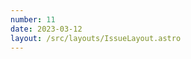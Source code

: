```yaml
---
number: 11
date: 2023-03-12
layout: /src/layouts/IssueLayout.astro
---
```



<Title title={`Issue ${frontmatter.number}`} date={frontmatter.date} />

<NewsletterSponsorSlot
  title="Put your mobile releases on autopilot."
  url="https://get.runway.team/get-started?utm_campaign%3DiOS%20CI%20Newsletter%26utm_medium%3Dweb%26utm_source%3DiOS%20CI%20Newsletter%20Issue%2011%26utm_content%3Dmar_12_23"
  description="No more cat-herding, spreadsheets, or steady drip of manual busywork. Runway helps your team level up your release coordination and automation, from kickoff to release to rollout."
  image="/runway-alt.png"
/>

Hey everyone! 👋 Welcome to the **eleventh** issue of the iOS CI Newsletter. I hope you’ve all had a fantastic couple of weeks!

I have been pretty busy over the past couple of weeks working on my talk for [NYSwifty in April](https://nyswifty.com?utm_campaign%3DiOS%20CI%20Newsletter%26utm_medium%3Dweb%26utm_source%3DiOS%20CI%20Newsletter%20Issue%2011%26utm_content%3Dmar_12_23), where I will speak about Xcode Cloud. I will not only be covering the basics, but I will also show you how to tackle complex use cases and how to expand Xcode Cloud's functionalities with the use of webhooks and server-side Swift applications.

Worry not if you can't make the talk though, as I will be posting a number of articles in the run-up to the conference on my [blog](https://www.polpiella.dev?utm_campaign%3DiOS%20CI%20Newsletter%26utm_medium%3Dweb%26utm_source%3DiOS%20CI%20Newsletter%20Issue%2011%26utm_content%3Dmar_12_23), so make sure you keep an eye on it if you want to learn more about Xcode Cloud 👀.

## [🔀 Managing multiple versions of Xcode using Fastlane](https://www.polpiella.dev/managing-xcode-installs-using-fastlane?utm_campaign%3DiOS%20CI%20Newsletter%26utm_medium%3Dweb%26utm_source%3DiOS%20CI%20Newsletter%20Issue%2011%26utm_content%3Dmar_12_23)

I have recently written a CI/CD related article on my [blog](https://www.polpiella.dev?utm_campaign%3DiOS%20CI%20Newsletter%26utm_medium%3Dweb%26utm_source%3DiOS%20CI%20Newsletter%20Issue%2011%26utm_content%3Dmar_12_23) and thought I would share it in this week's newsletter. As of the [release of Fastlane 2.211.0](https://github.com/fastlane/fastlane/releases/tag/2.211.0?utm_campaign%3DiOS%20CI%20Newsletter%26utm_medium%3Dweb%26utm_source%3DiOS%20CI%20Newsletter%20Issue%2011%26utm_content%3Dmar_12_23) and an awesome contribution by [Roger Oba](https://twitter.com/rogerluan_?utm_campaign%3DiOS%20CI%20Newsletter%26utm_medium%3Dweb%26utm_source%3DiOS%20CI%20Newsletter%20Issue%2011%26utm_content%3Dmar_12_23), one of the tool's core contributors, there have been some changes to the way you select a specific Xcode version on CI using Fastlane.

Worry not though, I go through all the changes and what the currently available options are in my article 🎉

## [⚡️ 12-core GitHub-hosted macOS runners](https://github.blog/2023-03-01-github-actions-introducing-faster-github-hosted-x64-macos-runners?utm_campaign%3DiOS%20CI%20Newsletter%26utm_medium%3Dweb%26utm_source%3DiOS%20CI%20Newsletter%20Issue%2011%26utm_content%3Dmar_12_23)

Earlier this month, [GitHub](https://twitter.com/github) announced the introduction of new Intel-based 12-core macOS runners. This is a massive step up from their current macOS runners, which only have 3 cores available.

Unfortunately, the public beta is only available for enterprises and organisations on the team or enterprise plan at the moment. If you meet these requirements and you try the feature, let me know how you find it!

## [🚨 An important update to the Xcodes CLI](https://twitter.com/xcodesapp/status/1631839127195856901)

In the last issue of the newsletter, I mentioned that Fastlane fixed a bug where Apple ID sign-in in App Store Connect could result in an account being locked out 😱.

The [Xcodes CLI](https://twitter.com/xcodesapp) was also impacted by this issue as it needs to authenticate with App Store Connect to download Xcode versions. Similarily to what Fastlane did, the team has taken action and released a new version that prevents this issue from happening. **If you use [Xcodes](https://twitter.com/xcodesapp) regularly, make sure you update to [version 1.3.0](https://github.com/RobotsAndPencils/xcodes/releases/tag/1.3.0) of the CLI**.

## [☁️ Manny's Xcode Cloud setup](https://actuallyzach.com/blog/xcodeCloudWorkflow?utm_campaign%3DiOS%20CI%20Newsletter%26utm_medium%3Dweb%26utm_source%3DiOS%20CI%20Newsletter%20Issue%2011%26utm_content%3Dmar_12_23)

This article by [Zachary](https://twitter.com/LinemanZachary) is a great read if you want to learn how a real-world application uses Xcode Cloud.

The article goes through what the setup of [Zachary](http://twitter.com/LinemanZachary)'s app [Manny, a delightful Mastodon client](https://testflight.apple.com/join/V7z4RsXx), looks like and what workflows Xcode Cloud runs to ensure the app is swiftly and safely delivered to all its users.

## [🚀 How to build custom Fastlane actions](https://www.runway.team/blog/how-to-build-custom-fastlane-action-and-plugin?utm_campaign%3DiOS%20CI%20Newsletter%26utm_medium%3Dweb%26utm_source%3DiOS%20CI%20Newsletter%20Issue%2011%26utm_content%3Dmar_12_23)

Building a Fastlane action can seem daunting at first if you've never built one before, but I can guarantee you it's very simple and can be very powerful if you want to reuse your Fastlane code across multiple projects.

[Jared](https://twitter.com/jsorge) goes through how to build a custom Fastlane action in great detail on [Runway's blog](https://www.runway.team/blog?utm_campaign%3DiOS%20CI%20Newsletter%26utm_medium%3Dweb%26utm_source%3DiOS%20CI%20Newsletter%20Issue%2011%26utm_content%3Dmar_12_23). 👏

## [💬 Stack Overflow CI/CD collective](https://stackoverflow.com/collectives/ci-cd?utm_campaign%3DiOS%20CI%20Newsletter%26utm_medium%3Dweb%26utm_source%3DiOS%20CI%20Newsletter%20Issue%2011%26utm_content%3Dmar_12_23)

This week I discovered when I was looking at an Xcode Cloud post in [Stack Overflow](https://twitter.com/StackOverflow) that there is a CI/CD collective in the platform. ❤️

I have just joined it and am not too sure what being part of it yet means, but if you know more about it and how to make good use of it, make sure you reach out to me on Twitter or Mastodon. 😊
